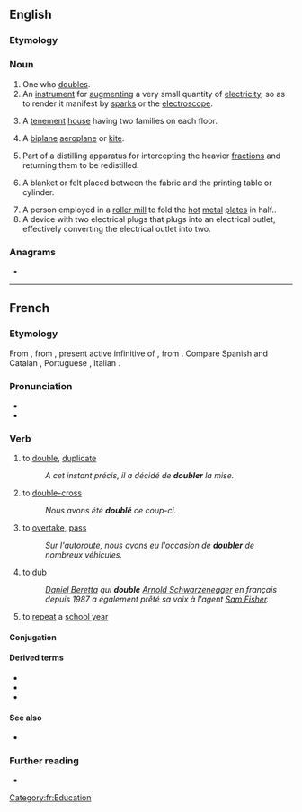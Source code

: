 ==English==

===Etymology===
{{suffix|en|double|er}}

===Noun===
{{en-noun}}

# One who [[double]]s.
# An [[instrument]] for [[augment]]ing a very small quantity of [[electricity]], so as to render it manifest by [[spark]]s or the [[electroscope]].
# {{lb|en|US|dialect}} A [[tenement]] [[house]] having two families on each floor.
# {{lb|en|colloquial}} A [[biplane]] [[aeroplane]] or [[kite]].
# Part of a distilling apparatus for intercepting the heavier [[fraction]]s and returning them to be redistilled.
# {{lb|en|calico printing}} A blanket or felt placed between the fabric and the printing table or cylinder.
# A person employed in a [[roller mill]] to fold the [[hot]] [[metal]] [[plate]]s in half..
# A device with two electrical plugs that plugs into an electrical outlet, effectively converting the electrical outlet into two.

===Anagrams===
* {{anagrams|en|a=bdeloru|Boulder|boulder}}

----

==French==

===Etymology===
From {{inh|fr|fro|dobler}}, from {{inh|fr|LL.|dūplāre}}, present active infinitive of {{m|la|dūplō}}, from {{inh|fr|la|dūplus}}. Compare Spanish and Catalan {{m|ca|doblar}}, Portuguese {{m|pt|dobrar}}, Italian {{m|it|doppiare}}.

===Pronunciation===
* {{fr-IPA}}
* {{audio|fr|Fr-doubler.ogg|Audio}}

===Verb===
{{fr-verb}}

# to [[double]], [[duplicate]]
#: ''A cet instant précis, il a décidé de '''doubler''' la mise.''
# to [[double-cross]]
#: ''Nous avons été '''doublé''' ce coup-ci.''
# to [[overtake]], [[pass]]
#: ''Sur l'autoroute, nous avons eu l'occasion de '''doubler''' de nombreux véhicules.''
# to [[dub]]
#: ''[[:w:Daniel Beretta|Daniel Beretta]] qui '''double''' [[:w:Arnold Schwarzenegger|Arnold Schwarzenegger]] en français depuis 1987 a également prêté sa voix à l'agent [[:w:Sam Fisher|Sam Fisher]].''
# {{lb|fr|Belgium}} to [[repeat]] a [[school year]]
#: {{syn|fr|redoubler}}

====Conjugation====
{{fr-conj-auto}}

====Derived terms====
* {{l|fr|doublage}}
* {{l|fr|redoubler}}
* {{l|fr|dédoubler}}

====See also====
* {{l|fr|dupliquer}}

===Further reading===
* {{R:TLFi}}

[[Category:fr:Education]]